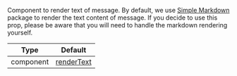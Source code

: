 Component to render text of message. By default, we use [Simple Markdown](https://github.com/Khan/simple-markdown#adding-a-simple-extension) package to render the text content of message.
If you decide to use this prop, please be aware that you will need to handle the markdown rendering yourself.

| Type      | Default                                                                                                                                           |
| --------- | ------------------------------------------------------------------------------------------------------------------------------------------------- |
| component | [renderText](https://github.com/GetStream/stream-chat-react-native/blob/master/package/src/components/Message/MessageSimple/utils/renderText.tsx) |
